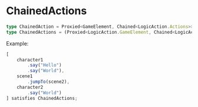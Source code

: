 # ChainedActions

```ts
type ChainedAction = Proxied<GameElement, Chained<LogicAction.Actions>>;
type ChainedActions = (Proxied<LogicAction.GameElement, Chained<LogicAction.Actions>> | LogicAction.Actions)[];
```

Example:

```ts
[
    character1
        .say("Hello")
        .say("World"),
    scene1
        .jumpTo(scene2),
    character2
        .say("World")
] satisfies ChainedActions;
```

